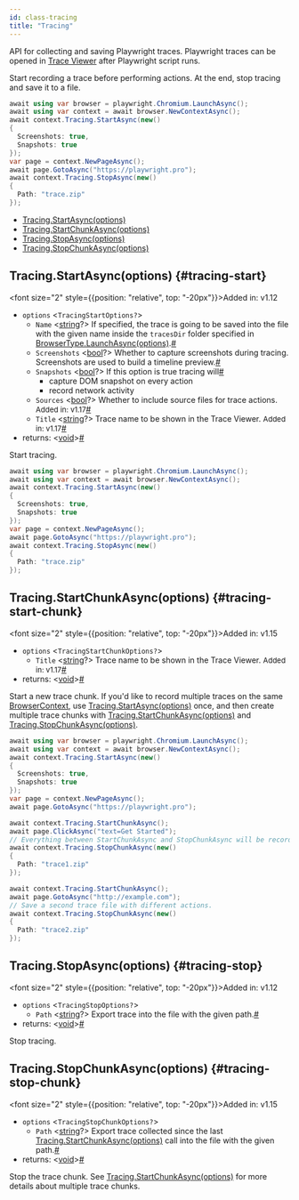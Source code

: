 ```yaml
---
id: class-tracing
title: "Tracing"
---
```


API for collecting and saving Playwright traces. Playwright traces can be opened in [Trace Viewer](../trace-viewer.mdx) after Playwright script runs.

Start recording a trace before performing actions. At the end, stop tracing and save it to a file.

```csharp
await using var browser = playwright.Chromium.LaunchAsync();
await using var context = await browser.NewContextAsync();
await context.Tracing.StartAsync(new()
{
  Screenshots: true,
  Snapshots: true
});
var page = context.NewPageAsync();
await page.GotoAsync("https://playwright.pro");
await context.Tracing.StopAsync(new()
{
  Path: "trace.zip"
});
```


- [Tracing.StartAsync(options)](/api/class-tracing.mdx#tracing-start)
- [Tracing.StartChunkAsync(options)](/api/class-tracing.mdx#tracing-start-chunk)
- [Tracing.StopAsync(options)](/api/class-tracing.mdx#tracing-stop)
- [Tracing.StopChunkAsync(options)](/api/class-tracing.mdx#tracing-stop-chunk)

## Tracing.StartAsync(options) {#tracing-start}

<font size="2" style={{position: "relative", top: "-20px"}}>Added in: v1.12</font>

- `options` &#60;`TracingStartOptions?`&#62;
  - `Name`<a aria-hidden="true" tabindex="-1" class="list-anchor-link" id="tracing-start-option-name"/> &#60;[string]?&#62; If specified, the trace is going to be saved into the file with the given name inside the `tracesDir` folder specified in [BrowserType.LaunchAsync(options)](/api/class-browsertype.mdx#browser-type-launch).<a href="#tracing-start-option-name" class="list-anchor">#</a>
  - `Screenshots`<a aria-hidden="true" tabindex="-1" class="list-anchor-link" id="tracing-start-option-screenshots"/> &#60;[bool]?&#62; Whether to capture screenshots during tracing. Screenshots are used to build a timeline preview.<a href="#tracing-start-option-screenshots" class="list-anchor">#</a>
  - `Snapshots`<a aria-hidden="true" tabindex="-1" class="list-anchor-link" id="tracing-start-option-snapshots"/> &#60;[bool]?&#62; If this option is true tracing will<a href="#tracing-start-option-snapshots" class="list-anchor">#</a>
    * capture DOM snapshot on every action
    * record network activity
  - `Sources`<a aria-hidden="true" tabindex="-1" class="list-anchor-link" id="tracing-start-option-sources"/> &#60;[bool]?&#62; Whether to include source files for trace actions. <font size="2">Added in: v1.17</font><a href="#tracing-start-option-sources" class="list-anchor">#</a>
  - `Title`<a aria-hidden="true" tabindex="-1" class="list-anchor-link" id="tracing-start-option-title"/> &#60;[string]?&#62; Trace name to be shown in the Trace Viewer. <font size="2">Added in: v1.17</font><a href="#tracing-start-option-title" class="list-anchor">#</a>
- returns:<a aria-hidden="true" tabindex="-1" class="list-anchor-link" id="tracing-start-return"/> &#60;[void]&#62;<a href="#tracing-start-return" class="list-anchor">#</a>

Start tracing.

```csharp
await using var browser = playwright.Chromium.LaunchAsync();
await using var context = await browser.NewContextAsync();
await context.Tracing.StartAsync(new()
{
  Screenshots: true,
  Snapshots: true
});
var page = context.NewPageAsync();
await page.GotoAsync("https://playwright.pro");
await context.Tracing.StopAsync(new()
{
  Path: "trace.zip"
});
```

## Tracing.StartChunkAsync(options) {#tracing-start-chunk}

<font size="2" style={{position: "relative", top: "-20px"}}>Added in: v1.15</font>

- `options` &#60;`TracingStartChunkOptions?`&#62;
  - `Title`<a aria-hidden="true" tabindex="-1" class="list-anchor-link" id="tracing-start-chunk-option-title"/> &#60;[string]?&#62; Trace name to be shown in the Trace Viewer. <font size="2">Added in: v1.17</font><a href="#tracing-start-chunk-option-title" class="list-anchor">#</a>
- returns:<a aria-hidden="true" tabindex="-1" class="list-anchor-link" id="tracing-start-chunk-return"/> &#60;[void]&#62;<a href="#tracing-start-chunk-return" class="list-anchor">#</a>

Start a new trace chunk. If you'd like to record multiple traces on the same [BrowserContext], use [Tracing.StartAsync(options)](/api/class-tracing.mdx#tracing-start) once, and then create multiple trace chunks with [Tracing.StartChunkAsync(options)](/api/class-tracing.mdx#tracing-start-chunk) and [Tracing.StopChunkAsync(options)](/api/class-tracing.mdx#tracing-stop-chunk).

```csharp
await using var browser = playwright.Chromium.LaunchAsync();
await using var context = await browser.NewContextAsync();
await context.Tracing.StartAsync(new()
{
  Screenshots: true,
  Snapshots: true
});
var page = context.NewPageAsync();
await page.GotoAsync("https://playwright.pro");

await context.Tracing.StartChunkAsync();
await page.ClickAsync("text=Get Started");
// Everything between StartChunkAsync and StopChunkAsync will be recorded in the trace.
await context.Tracing.StopChunkAsync(new()
{
  Path: "trace1.zip"
});

await context.Tracing.StartChunkAsync();
await page.GotoAsync("http://example.com");
// Save a second trace file with different actions.
await context.Tracing.StopChunkAsync(new()
{
  Path: "trace2.zip"
});
```

## Tracing.StopAsync(options) {#tracing-stop}

<font size="2" style={{position: "relative", top: "-20px"}}>Added in: v1.12</font>

- `options` &#60;`TracingStopOptions?`&#62;
  - `Path`<a aria-hidden="true" tabindex="-1" class="list-anchor-link" id="tracing-stop-option-path"/> &#60;[string]?&#62; Export trace into the file with the given path.<a href="#tracing-stop-option-path" class="list-anchor">#</a>
- returns:<a aria-hidden="true" tabindex="-1" class="list-anchor-link" id="tracing-stop-return"/> &#60;[void]&#62;<a href="#tracing-stop-return" class="list-anchor">#</a>

Stop tracing.

## Tracing.StopChunkAsync(options) {#tracing-stop-chunk}

<font size="2" style={{position: "relative", top: "-20px"}}>Added in: v1.15</font>

- `options` &#60;`TracingStopChunkOptions?`&#62;
  - `Path`<a aria-hidden="true" tabindex="-1" class="list-anchor-link" id="tracing-stop-chunk-option-path"/> &#60;[string]?&#62; Export trace collected since the last [Tracing.StartChunkAsync(options)](/api/class-tracing.mdx#tracing-start-chunk) call into the file with the given path.<a href="#tracing-stop-chunk-option-path" class="list-anchor">#</a>
- returns:<a aria-hidden="true" tabindex="-1" class="list-anchor-link" id="tracing-stop-chunk-return"/> &#60;[void]&#62;<a href="#tracing-stop-chunk-return" class="list-anchor">#</a>

Stop the trace chunk. See [Tracing.StartChunkAsync(options)](/api/class-tracing.mdx#tracing-start-chunk) for more details about multiple trace chunks.

[Accessibility]: /api/class-accessibility.mdx "Accessibility"
[APIRequest]: /api/class-apirequest.mdx "APIRequest"
[APIRequestContext]: /api/class-apirequestcontext.mdx "APIRequestContext"
[APIResponse]: /api/class-apiresponse.mdx "APIResponse"
[APIResponseAssertions]: /test-assertions.mdx "APIResponseAssertions"
[Browser]: /api/class-browser.mdx "Browser"
[BrowserContext]: /api/class-browsercontext.mdx "BrowserContext"
[BrowserType]: /api/class-browsertype.mdx "BrowserType"
[ConsoleMessage]: /api/class-consolemessage.mdx "ConsoleMessage"
[Dialog]: /api/class-dialog.mdx "Dialog"
[Download]: /api/class-download.mdx "Download"
[ElementHandle]: /api/class-elementhandle.mdx "ElementHandle"
[FileChooser]: /api/class-filechooser.mdx "FileChooser"
[FormData]: /api/class-formdata.mdx "FormData"
[Frame]: /api/class-frame.mdx "Frame"
[FrameLocator]: /api/class-framelocator.mdx "FrameLocator"
[JSHandle]: /api/class-jshandle.mdx "JSHandle"
[Keyboard]: /api/class-keyboard.mdx "Keyboard"
[Locator]: /api/class-locator.mdx "Locator"
[LocatorAssertions]: /test-assertions.mdx "LocatorAssertions"
[Mouse]: /api/class-mouse.mdx "Mouse"
[Page]: /api/class-page.mdx "Page"
[PageAssertions]: /test-assertions.mdx "PageAssertions"
[Playwright]: /api/class-playwright.mdx "Playwright"
[PlaywrightAssertions]: /test-assertions.mdx "PlaywrightAssertions"
[Request]: /api/class-request.mdx "Request"
[Response]: /api/class-response.mdx "Response"
[Route]: /api/class-route.mdx "Route"
[Selectors]: /api/class-selectors.mdx "Selectors"
[TimeoutError]: /api/class-timeouterror.mdx "TimeoutError"
[Touchscreen]: /api/class-touchscreen.mdx "Touchscreen"
[Tracing]: /api/class-tracing.mdx "Tracing"
[Video]: /api/class-video.mdx "Video"
[WebSocket]: /api/class-websocket.mdx "WebSocket"
[WebSocketFrame]: /api/class-websocketframe.mdx "WebSocketFrame"
[Worker]: /api/class-worker.mdx "Worker"
[Element]: https://developer.mozilla.org/en-US/docs/Web/API/element "Element"
[EvaluationArgument]: /evaluating.mdx#evaluation-argument "EvaluationArgument"
[Promise]: https://developer.mozilla.org/en-US/docs/Web/JavaScript/Reference/Global_Objects/Promise "Promise"
[iterator]: https://developer.mozilla.org/en-US/docs/Web/JavaScript/Reference/Iteration_protocols "Iterator"
[origin]: https://developer.mozilla.org/en-US/docs/Glossary/Origin "Origin"
[selector]: https://developer.mozilla.org/en-US/docs/Web/CSS/CSS_Selectors "selector"
[Serializable]: https://developer.mozilla.org/en-US/docs/Web/JavaScript/Reference/Global_Objects/JSON/stringify#Description "Serializable"
[UIEvent.detail]: https://developer.mozilla.org/en-US/docs/Web/API/UIEvent/detail "UIEvent.detail"
[UnixTime]: https://en.wikipedia.org/wiki/Unix_time "Unix Time"
[xpath]: https://developer.mozilla.org/en-US/docs/Web/XPath "xpath"

[bool]: https://docs.microsoft.com/en-us/dotnet/api/system.boolean "bool"
[double]: https://docs.microsoft.com/en-us/dotnet/api/system.double "double"
[byte]: https://docs.microsoft.com/en-us/dotnet/api/system.byte "byte"
[int]: https://docs.microsoft.com/en-us/dotnet/api/system.int32 "int"
[void]: https://docs.microsoft.com/en-us/dotnet/csharp/language-reference/builtin-types/void "void"
[string]: https://docs.microsoft.com/en-us/dotnet/api/system.string "string"
[URL]: https://nodejs.org/api/url.html "URL"
[Regex]: https://docs.microsoft.com/en-us/dotnet/api/system.text.regularexpressions.regex "Regex"

[Action]: https://docs.microsoft.com/en-us/dotnet/api/system.action-1 "Action"
[Func]: https://docs.microsoft.com/en-us/dotnet/api/system.func-2 "Func"
[IEnumerable]: https://docs.microsoft.com/en-us/dotnet/api/system.collections.ienumerable "IEnumerable"
[IDictionary]: https://docs.microsoft.com/en-us/dotnet/api/system.collections.idictionary "IDictionary"
[Task]: https://docs.microsoft.com/en-us/dotnet/api/system.threading.tasks.task?view=net-5.0 "Task"
[IReadOnlyDictionary]: https://docs.microsoft.com/en-us/dotnet/api/system.collections.generic.ireadonlydictionary-2 "IReadOnlyDictionary"
[JsonElement]: https://docs.microsoft.com/en-us/dotnet/api/system.text.json.jsonelement "JsonElement"

[all available image tags]: https://mcr.microsoft.com/en-us/product/playwright/dotnet/about "all available image tags"
[Docker Hub]: https://hub.docker.com/_/microsoft-playwright-dotnet "Docker Hub"
[Dockerfile.focal]: https://github.com/microsoft/playwright-dotnet/blob/main/utils/docker/Dockerfile.focal "Dockerfile.focal"

